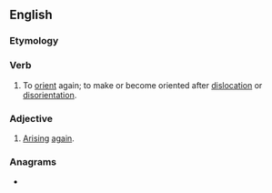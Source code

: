 ==English==

===Etymology===
{{prefix|en|re|orient}}

===Verb===
{{en-verb}}

# {{lb|en|ambitransitive}} To [[orient]] again; to make or become oriented after [[dislocation]] or [[disorientation]].

===Adjective===
{{en-adj|-}}

# {{lb|en|obsolete}} [[arise|Arising]] [[again]].

===Anagrams===
* {{anagrams|en|a=eeinorrt|orienter}}